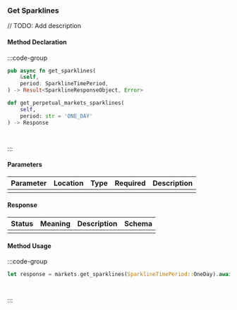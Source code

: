 ### Get Sparklines

// TODO: Add description

#### Method Declaration

:::code-group

```rust [Rust]
pub async fn get_sparklines(
    &self,
    period: SparklineTimePeriod,
) -> Result<SparklineResponseObject, Error>
```

```python [Python]
def get_perpetual_markets_sparklines(
    self,
    period: str = 'ONE_DAY'
) -> Response
```

```typescript [TypeScript]

```

```url [API]
```

:::

#### Parameters

| Parameter | Location | Type  | Required | Description |
| --------- | -------- | ----- | -------- | ----------- |
|           |          |       |          |             |

#### Response

| Status | Meaning | Description | Schema |
| ------ | ------- | ----------- | ------ |
|        |         |             |        |

#### Method Usage

:::code-group

```rust [Rust]
let response = markets.get_sparklines(SparklineTimePeriod::OneDay).await?;
```

```python [Python]

```

```typescript [TypeScript]

```

:::



